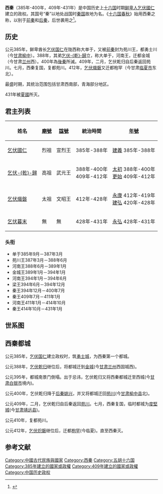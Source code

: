 {{Infobox 朝代
|名稱 = 秦
|前1 = 前秦
|後1 = 夏 (十六国)
|後1文字 = 夏
|開始年份 = 385年
|結束年份 = 431年
|地圖 = Map of Sixteen Kingdoms 6.png
|地圖說明 = 
|時期1-京城1 = [[勇士川|勇士川]]（[[苑川|苑川]]，今甘肃省榆中县）
|時期1-京城1年份 = 385年－388年，400年，409年－412年
|時期1-京城2 = 金城（今甘肃[[兰州|兰州]]西）
|時期1-京城2年份 = 388年－395年
|時期1-京城3 = 西城（今甘肃省靖远县）
|時期1-京城3年份 = 395年－400年
|時期1-京城4 = 谭郊（今甘肃省临夏市西北）
|時期1-京城4年份 = 412年
|時期1-京城5 = 枹罕（今甘肃省临夏市）
|時期1-京城5年份 = 412年－431年
|時期1-君主1 = [[乞伏国仁|乞伏国仁]]
|時期1-君主1年份 = 385年-388年
|時期1-君主2 = [[乞伏暮末|乞伏暮末]]
|時期1-君主2年份 = 428年-431年
|時期1-事件1 = 
|時期1-事件1年份 = 
|時期1-事件2 = 
|時期1-事件2年份 = 
|時期1-常用語 = 
|時期1-通幣 = 
}}
'''西秦'''（385年-400年，409年-431年）是中国历史上[[十六国|十六国]]时期[[鲜卑人|鲜卑人]][[乞伏國仁|乞伏國仁]]建立的政权。其国号“秦”以地处战国时[[秦国|秦国]]故地为名。《[[十六国春秋|十六国春秋]]》始用西秦之称，以别于[[前秦|前秦]]和[[后秦|后秦]]，后世袭用之<ref>{{cite book zh| author = 徐俊 | title = 中国古代王朝和政权名号探源 | publisher = 华中师范大学出版社 | date = 2000年11月 | location = 湖北武昌 | pages = 112-114 | url = | doi = | id = | isbn = 7-5622-2277-0 }}</ref>。

==历史==
公元385年，鲜卑酋长[[乞伏国仁|乞伏国仁]]在陇西称大单于，又被[[前秦|前秦]]封为苑川王，都勇士川（今[[甘肃|甘肃]][[榆中|榆中]]）。388年，其弟[[乞伏乾歸|乞伏-{乾}-歸]]立，称大单于，河南王，迁都金城（今甘肃[[兰州|兰州]]西）。400年為[[後秦|後秦]]所滅。409年，二月，乞伏乾归自后秦返回苑川。七月，西秦复国，复都苑川。412年，[[乞伏熾磐|乞伏熾磐]]又迁都枹罕（今甘肃[[临夏市|临夏市]]东北）。

{{main|西秦行政區劃}}
最盛时期，其统治范围包括甘肃西南部，青海部分地区。

431年被[[夏國|夏國]]所灭。

==君主列表==
{| border="1" cellpadding="2" cellspacing="0" 
|- style="background:#efefef;" 
! 姓名 !! [[廟號|廟號]] !! [[諡號|諡號]] !! 統治時間 !! [[年號|年號]]
|- 
| [[乞伏國仁|乞伏國仁]] || 烈祖 || 宣烈王 || 385年-388年 || [[建義_(西秦)|建義]] 385年-388年
|-
| [[乞伏乾歸|乞伏-{乾}-歸]] || 高祖 || 武元王 || 388年-400年<br>409年-412年 || [[太初_(西秦)|太初]] 388年-400年<br>[[更始_(西秦)|更始]] 409年-412年
|-
| [[乞伏熾磐|乞伏熾磐]] || 太祖 || 文昭王 || 412年-428年 || [[永康_(乞伏熾磐)|永康]] 412年-419年<br>[[建弘|建弘]] 420年-428年
|-
| [[乞伏暮末|乞伏暮末]] || 無 || 無 || 428年-431年 || [[永弘|永弘]] 428年-431年
|}

===头衔===
* 单于385年9月－387年3月
* 苑川王387年3月－388年6月
* 河南王388年6月－389年1月
* 金城王389年1月－394年1月
* 河南王394年1月－394年6月
* 梁王394年6月－394年12月
* 秦王394年12月－400年7月
* 秦王409年7月－411年1月
* 河南王411年1月－414年10月
* 秦王414年10月－431年1月

==世系图==
<center>
{{chart/start|style=font: 85% sans-serif;}}
{{chart | | | | | | | | | | | | | | | | | | | | | Td |Td=[[托铎莫何|托铎莫何]] }}
{{chart | | | | | | | | | | | | | | | | | | | | | |:|}}
{{chart | | | | | | | | | | | | | | | | | | | | | |:|}}
{{chart | | | | | | | | | | | | | | | | | | | | | |:|}}
{{chart | | | | | | | | | | | | | | | | | | | | | |:|}}
{{chart | | | | | | | | | | | | | | | | | | | | | |:|}}
{{chart | | | | | | | | | | | | | | | | | | | | | Yl |Yl=[[乞伏祐邻|乞伏祐邻]] }}
{{chart | | | | | | | | | | | | | | | | | | | | | |!|}}
{{chart | | | | | | | | | | | | | | | | | | | | | Jq |Jq=[[乞伏结权|乞伏结权]] }}
{{chart | | | | | | | | | | | | | | | | | |,|-|-|-|+|-|-|-|.|}}
{{chart | | | | | | | | | | | | | | | | | Ln | | Qi | | Kn |Ln=[[乞伏利那|乞伏利那]]|Qi=[[乞伏祁埿|乞伏祁埿]]|Kn=[[乞伏轲埿|乞伏轲埿]] }}
{{chart | | | | | | | | | | | | | | | | | |!| | | |)|-|-|-|.| }}
{{chart | | | | | | | | | | | | | | | | | Sy | | Nd | | Tl |Sy=[[乞伏述延|乞伏述延]]|Nd=[[乞伏傉大寒|乞伏傉大寒]]<br>?-329|Tl=[[乞伏吐雷|乞伏吐雷]]}}
{{chart | | | | | | | | | | | | | | | | | | | | | |)|-|-|-|.| }}
{{chart | | | | | | | | | | | | | | | | | | | | | Sf | | Bt |Sf=[[乞伏司繁|乞伏司繁]]<br>?-376|Bt=[[乞伏步颓|乞伏步颓]]}}
{{chart | | | | | |,|-|-|-|v|-|-|-|v|-|-|-|v|-|-|-|+|-|-|-|v|-|-|-|v|-|-|-|.| }}
{{chart | | | | | Gr | | Qg | | Yz | | Qj | | Wt | | Zd | | My | | Td |Gr='''秦宣烈王'''<br>[[乞伏国仁|乞伏国仁]]<br>?-'''385-388'''|Qg='''秦武元王'''<br>[[乞伏乾归|-{乞伏乾归}-]]<br>?-'''388-400'''<br>'''409-412'''|Yz=[[乞伏益州|乞伏益州]]|Qj=[[乞伏屈眷|乞伏屈眷]]|Wt=[[乞伏渥头|乞伏渥头]]|Zd=[[乞伏智达|乞伏智达]]|My=[[乞伏木奕干|乞伏木奕干]]|Td=[[乞伏昙达|乞伏昙达]]}}
{{chart | |,|-|-|-|(| | | |)|-|-|-|v|-|-|-|v|-|-|-|v|-|-|-|v|-|-|-|v|-|-|-|v|-|-|-|v|-|-|-|v|-|-|-|.| }}
{{chart | Gf | | Ac | | Cp | | Qt | | Sq | | Yz | | Qn | | Wl | | Sy | | Cb | | By | | Ql |Gf=[[乞伏公府|乞伏公府]]|Ac=[[乞伏阿柴|乞伏阿柴]]|Cp='''秦文昭王'''<br>[[乞伏熾磐|乞伏熾磐]]<br>?-'''412-428'''|Qt=[[乞伏谦屯|乞伏谦屯]]|Sq=[[乞伏审虔|乞伏审虔]]|Yz=[[乞伏延祚|乞伏延祚]]|Qn=[[乞伏千年|乞伏千年]]|Wl=[[乞伏沃陵|乞伏沃陵]]|Sy=[[乞伏什寅|乞伏什寅]]|Cb=[[乞伏敕勃|乞伏敕勃]]|By=[[乞伏白养|乞伏白养]]|Ql=[[乞伏去列|乞伏去列]]}}
{{chart | | | | | |,|-|-|-|+|-|-|-|v|-|-|-|v|-|-|-|v|-|-|-|.| }}
{{chart | | | | | Yj | | Mm | | Ts | | Cl | | Pc | | Yh |Yj=[[乞伏元基|乞伏元基]]|Mm='''秦王'''<br>[[乞伏暮末|乞伏暮末]]<br>?-'''428-431'''|Ts=[[乞伏轲殊罗|乞伏轲殊罗]]|Cl=[[乞伏成龙|乞伏成龙]]|Pc=[[平昌公主|平昌公主]]|Yh=[[源贺|源贺]]妻}}
{{chart | | | | | | | | | |!|}}
{{chart | | | | | | | | | Wz |Wz=[[乞伏万载|乞伏万载]]}}
{{chart/end}}
</center>

== 西秦都城 ==
公元385年，[[乞伏国仁|乞伏国仁]]建立政权时，筑[[勇士城|勇士城]]，为西秦第一个都城。

公元388年，[[乞伏乾归|乞伏乾归]]继位后，将都城迁到[[金城郡|金城]](今[[甘肃|甘肃]][[兰州|兰州]]西固城西)。

公元395年，都城南景门倒塌。出于忌讳，乞伏乾归又将西秦都城迁至西城(今[[甘肃|甘肃]][[白银市|白银市]]境内)。

公元400年，乞伏乾归降于[[后秦|后秦]][[姚兴|姚兴]]，并又将都城迁回[[苑川|苑川]](今[[甘肃|甘肃]][[榆中县|榆中县]]北)。

公元409年，二月，乞伏乾归自后秦返回[[苑川|苑川]]。七月，西秦复国，临时都城为[[度堅城|度堅城]](今[[甘肃|甘肃]][[靖远县|靖远县]])。

公元410年，复都苑川。

公元412年，[[乞伏炽磐|乞伏炽磐]]继位后，迁都[[枹罕|枹罕]](今临夏)。直至西秦灭。

==参考文献==
<div class="references-small">
<references></references>
</div>
{{wikisource|十六国春秋:卷十四|十六国春秋·卷十四·西秦录}}

{{五胡十六國}}
[[Category:中國古代民族與國家|Category:中國古代民族與國家]]
[[Category:西秦|Category:西秦]]
[[Category:五胡十六国|Category:五胡十六国]]
[[Category:385年建立的國家或政權|Category:385年建立的國家或政權]]
[[Category:409年建立的國家或政權|Category:409年建立的國家或政權]]

[[Category:中国历史政权|Category:中国历史政权]]